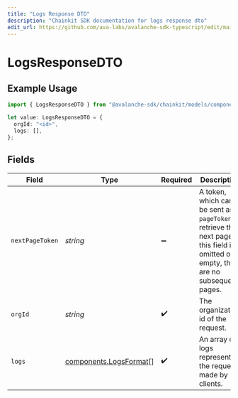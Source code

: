 ```yaml
---
title: "Logs Response DTO"
description: "Chainkit SDK documentation for logs response dto"
edit_url: https://github.com/ava-labs/avalanche-sdk-typescript/edit/main/chainkit/docs/models/components/logsresponsedto.md
---
```


# LogsResponseDTO

## Example Usage

```typescript
import { LogsResponseDTO } from "@avalanche-sdk/chainkit/models/components";

let value: LogsResponseDTO = {
  orgId: "<id>",
  logs: [],
};
```

## Fields

| Field                                                                                                                                  | Type                                                                                                                                   | Required                                                                                                                               | Description                                                                                                                            |
| -------------------------------------------------------------------------------------------------------------------------------------- | -------------------------------------------------------------------------------------------------------------------------------------- | -------------------------------------------------------------------------------------------------------------------------------------- | -------------------------------------------------------------------------------------------------------------------------------------- |
| `nextPageToken`                                                                                                                        | *string*                                                                                                                               | :heavy_minus_sign:                                                                                                                     | A token, which can be sent as `pageToken` to retrieve the next page. If this field is omitted or empty, there are no subsequent pages. |
| `orgId`                                                                                                                                | *string*                                                                                                                               | :heavy_check_mark:                                                                                                                     | The organization id of the request.                                                                                                    |
| `logs`                                                                                                                                 | [components.LogsFormat](https://github.com/ava-labs/avalanche-sdk-typescript/blob/main/chainkit/models/components/logsformat.md)[]                                                                       | :heavy_check_mark:                                                                                                                     | An array of logs representing the requests made by clients.                                                                            |